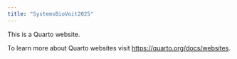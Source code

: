 ```yaml
---
title: "SystemsBioVoit2025"
---
```


This is a Quarto website.

To learn more about Quarto websites visit <https://quarto.org/docs/websites>.
